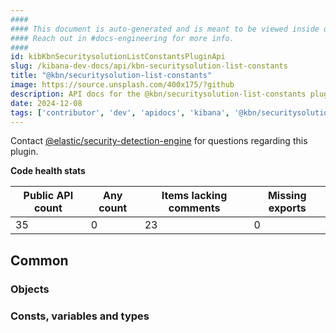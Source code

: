 ```yaml
---
####
#### This document is auto-generated and is meant to be viewed inside our experimental, new docs system.
#### Reach out in #docs-engineering for more info.
####
id: kibKbnSecuritysolutionListConstantsPluginApi
slug: /kibana-dev-docs/api/kbn-securitysolution-list-constants
title: "@kbn/securitysolution-list-constants"
image: https://source.unsplash.com/400x175/?github
description: API docs for the @kbn/securitysolution-list-constants plugin
date: 2024-12-08
tags: ['contributor', 'dev', 'apidocs', 'kibana', '@kbn/securitysolution-list-constants']
---
```




Contact [@elastic/security-detection-engine](https://github.com/orgs/elastic/teams/security-detection-engine) for questions regarding this plugin.

**Code health stats**

| Public API count  | Any count | Items lacking comments | Missing exports |
|-------------------|-----------|------------------------|-----------------|
| 35 | 0 | 23 | 0 |

## Common

### Objects
<DocDefinitionList data={kbnSecuritysolutionListConstantsObj.common.objects}/>

### Consts, variables and types
<DocDefinitionList data={kbnSecuritysolutionListConstantsObj.common.misc}/>

